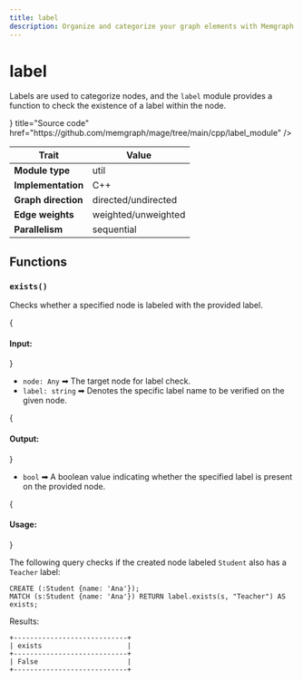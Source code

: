 ```yaml
---
title: label
description: Organize and categorize your graph elements with Memgraph's Label class, which adds labels to nodes and edges. Make sure to regularly check our documentation to enhance your graph data management.
---
```



# label

Labels are used to categorize nodes, and the `label` module provides a function
to check the existence of a label within the node.

<Cards>
  <Card
    icon={<GitHub />}
    title="Source code"
    href="https://github.com/memgraph/mage/tree/main/cpp/label_module"
  />
</Cards>

| Trait               | Value               |
| ------------------- | ------------------- |
| **Module type**     | util                |
| **Implementation**  | C++                 |
| **Graph direction** | directed/undirected |
| **Edge weights**    | weighted/unweighted |
| **Parallelism**     | sequential          |

## Functions

### `exists()`

Checks whether a specified node is labeled with the provided label.

{<h4> Input: </h4>}

- `node: Any` ➡ The target node for label check.
- `label: string` ➡ Denotes the specific label name to be verified on the given node. 

{<h4> Output: </h4>}

- `bool` ➡ A boolean value indicating whether the specified label is present on
  the provided node. 

{<h4> Usage: </h4>}

The following query checks if the created node labeled `Student` also has a
`Teacher` label:

```cypher
CREATE (:Student {name: 'Ana'});
MATCH (s:Student {name: 'Ana'}) RETURN label.exists(s, "Teacher") AS exists;
```
Results:

```plaintext
+----------------------------+
| exists                     |
+----------------------------+
| False                      |
+----------------------------+
```
